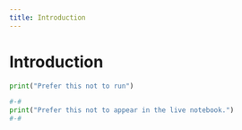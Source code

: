 ```yaml
---
title: Introduction
---
```


# Introduction


```python
print("Prefer this not to run")
```



```python
#-#
print("Prefer this not to appear in the live notebook.")
#-#
```
